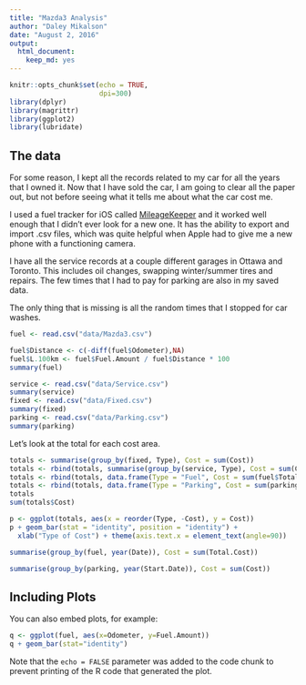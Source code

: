 ```yaml
---
title: "Mazda3 Analysis"
author: "Daley Mikalson"
date: "August 2, 2016"
output:
  html_document:
    keep_md: yes
---
```


```r
knitr::opts_chunk$set(echo = TRUE,
                      dpi=300)
library(dplyr)
library(magrittr)
library(ggplot2)
library(lubridate)
```

## The data
For some reason, I kept all the records related to my car for all the years that I owned it. Now that I have sold the car, I am going to clear all the paper out, but not before seeing what it tells me about what the car cost me.

I used a fuel tracker for iOS called [MileageKeeper](http://mileagekeeper.com "Mileage Keeper") and it worked well enough that I didn't ever look for a new one. It has the ability to export and import .csv files, which was quite helpful when Apple had to give me a new phone with a functioning camera.

I have all the service records at a couple different garages in Ottawa and Toronto. This includes oil changes, swapping winter/summer tires and repairs. The few times that I had to pay for parking are also in my saved data.

The only thing that is missing is all the random times that I stopped for car washes.

```r
fuel <- read.csv("data/Mazda3.csv")

fuel$Distance <- c(-diff(fuel$Odometer),NA)
fuel$L.100km <- fuel$Fuel.Amount / fuel$Distance * 100
summary(fuel)

service <- read.csv("data/Service.csv")
summary(service)
fixed <- read.csv("data/Fixed.csv")
summary(fixed)
parking <- read.csv("data/Parking.csv")
summary(parking)

```

Let's look at the total for each cost area.

```r
totals <- summarise(group_by(fixed, Type), Cost = sum(Cost))
totals <- rbind(totals, summarise(group_by(service, Type), Cost = sum(Cost)))
totals <- rbind(totals, data.frame(Type = "Fuel", Cost = sum(fuel$Total.Cost)))
totals <- rbind(totals, data.frame(Type = "Parking", Cost = sum(parking$Cost)))
totals
sum(totals$Cost)
```

```r
p <- ggplot(totals, aes(x = reorder(Type, -Cost), y = Cost))
p + geom_bar(stat = "identity", position = "identity") +
  xlab("Type of Cost") + theme(axis.text.x = element_text(angle=90))
```


```r

summarise(group_by(fuel, year(Date)), Cost = sum(Total.Cost))

summarise(group_by(parking, year(Start.Date)), Cost = sum(Cost))
```

## Including Plots

You can also embed plots, for example:

```r
q <- ggplot(fuel, aes(x=Odometer, y=Fuel.Amount))
q + geom_bar(stat="identity")
```

Note that the `echo = FALSE` parameter was added to the code chunk to prevent printing of the R code that generated the plot.

